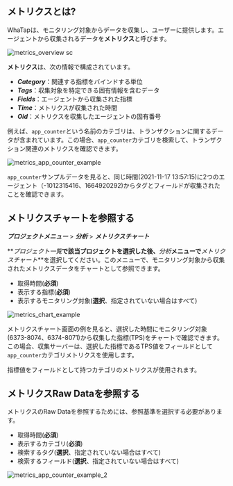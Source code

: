 ## メトリクスとは?

WhaTapは、モニタリング対象からデータを収集し、ユーザーに提供します。エージェントから収集されるデータを**メトリクス**と呼びます。 

<div style={{textAlign: 'center'}}>

<!-- 

![metrics_overview](https://img.whatap.io/media/images/metrics_overview.png)

-->

![metrics_overview sc](/img/metrics-overview.png)

</div>

**メトリクス**は、次の情報で構成されています。

-   **_Category_**：関連する指標をバインドする単位
-   **_Tags_**：収集対象を特定できる固有情報を含むデータ
-   **_Fields_**：エージェントから収集された指標
-   **_Time_**：メトリクスが収集された時間
-   **_Oid_**：メトリクスを収集したエージェントの固有番号

例えば、`app_counter`という名前のカテゴリは、トランザクションに関するデータが含まれています。この場合、`app_counter`カテゴリを検索して、トランザクション関連のメトリクスを確認できます。

![metrics_app_counter_example](https://img.whatap.io/media/images/metrics_app_counter_example.png)

`app_counter`サンプルデータを見ると、同じ時間(2021-11-17 13:57:15)に2つのエージェント（-1012315416、1664920292)からタグとフィールドが収集されたことを確認できます。

## メトリクスチャートを参照する

**_プロジェクトメニュー_** > **_分析_** > **_メトリクスチャート_**

<!-- 와탭 에이전트 설치를 완료했다면 [와탭 모니터링 서비스](https://service.whatap.io/account/login)에 로그인하세요. 초기 화면은 ***프로젝트 목록***입니다. ***프로젝트 목록***에서 에이전트를 설치한 애플리케이션 서버를 확인할 수 있습니다. 에이전트를 설치한 하나의 애플리케이션 서버는 프로젝트이며, 모니터링 단위입니다. -->

**_プロジェクト一覧_**で該当プロジェクトを選択した後、**_分析_**メニューで**_メトリクスチャート_**を選択してください。このメニューで、モニタリング対象から収集されたメトリクスデータをチャートとして参照できます。

<!-- 모니터링 대상으로부터 수집된 **메트릭스**들은 차트로 표현될 수 있습니다. -->

-   取得時間(**必須**)
-   表示する指標(**必須**)
-   表示するモニタリング対象(**選択**、指定されていない場合はすべて)

![metrics_chart_example](https://img.whatap.io/media/images/metrics_chart_example.png)

メトリクスチャート画面の例を見ると、選択した時間にモニタリング対象(6373-8074、6374-8071)から収集した指標(TPS)をチャートで確認できます。この場合、収集サーバーは、選択した指標であるTPS値をフィールドとして`app_counter`カテゴリメトリクスを使用します。

指標値をフィールドとして持つカテゴリのメトリクスが使用されます。

## メトリクスRaw Dataを参照する

メトリクスのRaw Dataを参照するためには、参照基準を選択する必要があります。 

-   取得時間(**必須**)
-   表示するカテゴリ(**必須**)
-   検索するタグ(**選択**、指定されていない場合はすべて)
-   検索するフィールド(**選択**、指定されていない場合はすべて)

![metrics_app_counter_example_2](https://img.whatap.io/media/images/metrics_app_counter_example_2.png)
